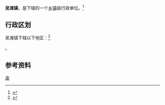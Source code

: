 {{中国乡级行政区|50/01/16/102/000}}

'''吴滩镇'''，是{{PRC admin/fullname|50/01/16/102/000|3}}下辖的一个[[乡镇|乡镇]]级行政单位。<ref>{{PRC admin/ref sgc|{{PRC admin/parent|50/01/16/102/000}}}}</ref>

== 行政区划 ==

吴滩镇下辖以下地区：<ref>{{PRC admin/ref sgc|50/01/16/102/000}}</ref>

{{PRC admin/children|50/01/16/102/000}}。

== 参考资料 ==

{{reflist}}

{{行政区划小作品}}
{{PRC admin/navcat|50/01/16/102/000}}
{{中国历史文化名镇}}
[[Category:中国历史文化名镇|渝]]